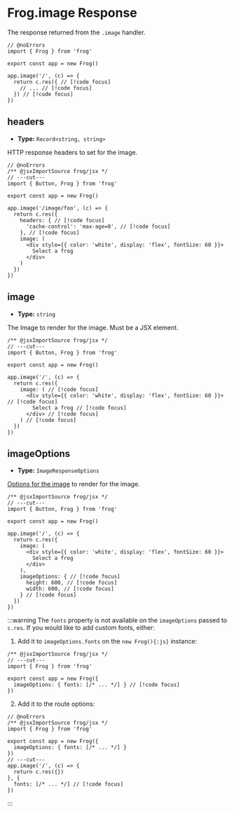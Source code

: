 # Frog.image Response

The response returned from the `.image` handler.

```tsx twoslash
// @noErrors
import { Frog } from 'frog'
 
export const app = new Frog()

app.image('/', (c) => {
  return c.res({ // [!code focus]
    // ... // [!code focus]
  }) // [!code focus]
})
```

## headers

- **Type:** `Record<string, string>`

HTTP response headers to set for the image.

```tsx twoslash
// @noErrors
/** @jsxImportSource frog/jsx */
// ---cut---
import { Button, Frog } from 'frog'
 
export const app = new Frog()
 
app.image('/image/foo', (c) => {
  return c.res({
    headers: { // [!code focus]
      'cache-control': 'max-age=0', // [!code focus]
    }, // [!code focus]
    image: (
      <div style={{ color: 'white', display: 'flex', fontSize: 60 }}>
        Select a frog
      </div>
    )
  })
})
```

## image

- **Type:** `string`

The Image to render for the image. Must be a JSX element.

```tsx twoslash
/** @jsxImportSource frog/jsx */
// ---cut---
import { Button, Frog } from 'frog'
 
export const app = new Frog()
 
app.image('/', (c) => {
  return c.res({
    image: ( // [!code focus]
      <div style={{ color: 'white', display: 'flex', fontSize: 60 }}> // [!code focus]
        Select a frog // [!code focus]
      </div> // [!code focus]
    ) // [!code focus]
  })
})
```

## imageOptions

- **Type:** `ImageResponseOptions`

[Options for the image](https://vercel.com/docs/functions/og-image-generation/og-image-api) to render for the image.

```tsx twoslash
/** @jsxImportSource frog/jsx */
// ---cut---
import { Button, Frog } from 'frog'
 
export const app = new Frog()
 
app.image('/', (c) => {
  return c.res({
    image: ( 
      <div style={{ color: 'white', display: 'flex', fontSize: 60 }}> 
        Select a frog 
      </div> 
    ), 
    imageOptions: { // [!code focus]
      height: 600, // [!code focus]
      width: 600, // [!code focus]
    } // [!code focus]
  })
})
```

:::warning
The `fonts` property is not available on the `imageOptions` passed to `c.res`. If you would like to add custom fonts, either:

1. Add it to `imageOptions.fonts` on the `new Frog(){:js}` instance:

```tsx twoslash
/** @jsxImportSource frog/jsx */
// ---cut---
import { Frog } from 'frog'
 
export const app = new Frog({
  imageOptions: { fonts: [/* ... */] } // [!code focus]
})
```

2. Add it to the route options:

```tsx twoslash
// @noErrors
/** @jsxImportSource frog/jsx */
import { Frog } from 'frog'
 
export const app = new Frog({
  imageOptions: { fonts: [/* ... */] }
})
// ---cut---
app.image('/', (c) => {
  return c.res({})
}, {
  fonts: [/* ... */] // [!code focus]
})
```

:::

